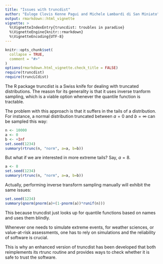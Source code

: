 ```yaml
---
title: "Issues with truncdist"
author: "Euloge Clovis Kenne Pagui and Michele Lambardi di San Miniato"
output: rmarkdown::html_vignette
vignette: >
  %\VignetteIndexEntry{truncdist: troubles in paradise}
  %\VignetteEngine{knitr::rmarkdown}
  %\VignetteEncoding{UTF-8}
---
```


```r
knitr::opts_chunk$set(
  collapse = TRUE,
  comment = "#>"
)
options(rmarkdown.html_vignette.check_title = FALSE)
require(truncdist)
require(truncLCdist)
```

The R package truncdist is a Swiss knife for dealing with truncated distributions. The reason for its generality is that it uses inverse tranform sampling, which is a viable option whenever the quantile function is tractable.

The problem with this approach is that it suffers in the tails of a distribution. For instance, a normal distribution truncated between $a=0$ and $b=\infty$ can be sampled this way:

```r
n <- 10000
a <- 0
b <- +Inf
set.seed(1234)
summary(rtrunc(n, "norm", a=a, b=b))
```

But what if we are interested in more extreme tails? Say, $a=8$.

```r
a <- 8
set.seed(1234)
summary(rtrunc(n, "norm", a=a, b=b))
```

Actually, performing inverse transform sampling manually will exhibit the same issues:

```r
set.seed(1234)
summary(qnorm(pnorm(a)+(1-pnorm(a))*runif(n)))
```

This because truncdist just looks up for quantile functions based on names and uses them blindly.

Whenever one needs to simulate extreme events, for weather sciences, or value-at-risk assessments, one has to rely on simulations and the reliability of software is crucial.

This is why an enhanced version of truncdist has been developed that both reimplements its rtrunc routine and provides ways to check whether it is safe to trust the software.
